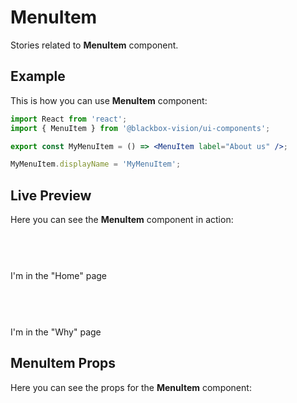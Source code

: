 

<Meta title="UI Components/MenuItem" component={MenuItem} />

# MenuItem

Stories related to **MenuItem** component.

## Example

This is how you can use **MenuItem** component:

```jsx
import React from 'react';
import { MenuItem } from '@blackbox-vision/ui-components';

export const MyMenuItem = () => <MenuItem label="About us" />;

MyMenuItem.displayName = 'MyMenuItem';
```

## Live Preview

Here you can see the **MenuItem** component in action:

<Preview withSource="none">
  <Story
    name="Get started"
    decorators={[
      withKnobs,
      addThemeProvider(theme),
      StoryRouter({
        '/': linkTo('MenuItem'),
      }),
    ]}
  >
    <Switch>
      <Route exact path="/">
        <Header>
          <nav>
            <MenuItem to="/why" label={text('Label', 'Why')} component={Link} />
            <MenuItem
              to="https://opensource.blackbox-vision.tech/"
              label="Open Source"
              external
            />
          </nav>
        </Header>
        <br />
        I'm in the "Home" page
      </Route>
      <Route exact path="/why">
        <Header>
          <nav>
            <MenuItem to="/why" label={text('Label', 'Why')} component={Link} />
            <MenuItem
              to="https://opensource.blackbox-vision.tech/"
              label="Open Source"
              external
            />
          </nav>
        </Header>
        <br />
        I'm in the "Why" page
      </Route>
    </Switch>
  </Story>
</Preview>

## MenuItem Props

Here you can see the props for the **MenuItem** component:

<Props of={MenuItem} />
